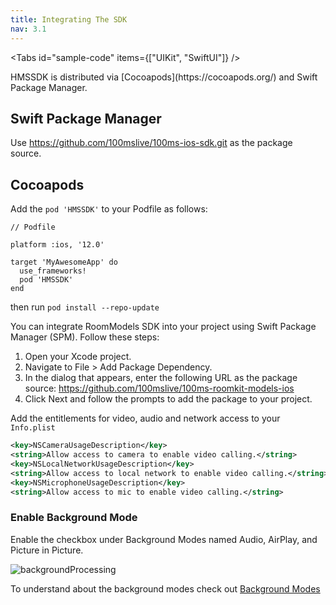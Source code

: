 ```yaml
---
title: Integrating The SDK
nav: 3.1
---
```


<Tabs
  id="sample-code"
  items={["UIKit", "SwiftUI"]}
/>

<Tab id='sample-code-0'>
HMSSDK is distributed via [Cocoapods](https://cocoapods.org/) and Swift Package Manager.

## Swift Package Manager

Use https://github.com/100mslive/100ms-ios-sdk.git as the package source.

## Cocoapods

Add the `pod 'HMSSDK'` to your Podfile as follows:

```
// Podfile

platform :ios, '12.0'

target 'MyAwesomeApp' do
  use_frameworks!
  pod 'HMSSDK'
end
```

then run `pod install --repo-update`
</Tab>

<Tab id='sample-code-1'>
You can integrate RoomModels SDK into your project using Swift Package Manager (SPM). Follow these steps:

1. Open your Xcode project.
2. Navigate to File > Add Package Dependency.
3. In the dialog that appears, enter the following URL as the package source: https://github.com/100mslive/100ms-roomkit-models-ios
4. Click Next and follow the prompts to add the package to your project.
</Tab>

Add the entitlements for video, audio and network access to your `Info.plist`

```xml
<key>NSCameraUsageDescription</key>
<string>Allow access to camera to enable video calling.</string>
<key>NSLocalNetworkUsageDescription</key>
<string>Allow access to local network to enable video calling.</string>
<key>NSMicrophoneUsageDescription</key>
<string>Allow access to mic to enable video calling.</string>
```

### Enable Background Mode

Enable the checkbox under Background Modes named Audio, AirPlay, and Picture in Picture.

![backgroundProcessing](/docs/v2/flutter-background-service-4.png)

To understand about the background modes check out [Background Modes](/ios/v2/how--to-guides/set-up-video-conferencing/background-modes)
